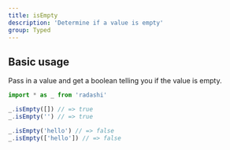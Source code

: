 ```yaml
---
title: isEmpty
description: 'Determine if a value is empty'
group: Typed
---
```


## Basic usage

Pass in a value and get a boolean telling you if the value is empty.

```ts
import * as _ from 'radashi'

_.isEmpty([]) // => true
_.isEmpty('') // => true

_.isEmpty('hello') // => false
_.isEmpty(['hello']) // => false
```
